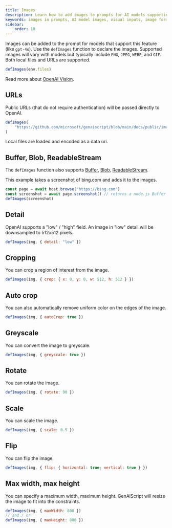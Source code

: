 ```yaml
---
title: Images
description: Learn how to add images to prompts for AI models supporting visual inputs, including image formats and usage.
keywords: images in prompts, AI model images, visual inputs, image formats, OpenAI Vision
sidebar:
    order: 10
---
```


Images can be added to the prompt for models that support this feature (like `gpt-4o`).
Use the `defImages` function to declare the images. Supported images will vary
with models but typically include `PNG`, `JPEG`, `WEBP`, and `GIF`. Both local files and URLs are supported.

```js
defImages(env.files)
```

<YouTube id="https://youtu.be/XbWgDn7NdTg" posterQuality="high" />

Read more about [OpenAI Vision](https://platform.openai.com/docs/guides/vision/limitations).

## URLs

Public URLs (that do not require authentication) will be passed directly to OpenAI.

```js wrap
defImages(
    "https://github.com/microsoft/genaiscript/blob/main/docs/public/images/logo.png?raw=true"
)
```

Local files are loaded and encoded as a data uri.

## Buffer, Blob, ReadableStream

The `defImages` function also supports [Buffer](https://nodejs.org/api/buffer.html), 
[Blob](https://developer.mozilla.org/en-US/docs/Web/API/Blob), [ReadableStream](https://nodejs.org/api/stream.html).

This example takes a screenshot of bing.com and adds it to the images.

```js wrap
const page = await host.browse("https://bing.com")
const screenshot = await page.screenshot() // returns a node.js Buffer
defImages(screenshot)
```

## Detail

OpenAI supports a "low" / "high" field. An image in "low" detail
will be downsampled to 512x512 pixels.

```js 'detail: "low"'
defImages(img, { detail: "low" })
```

## Cropping

You can crop a region of interest from the image.

```js "crop: { x: 0, y: 0, w: 512, h: 512 }" wrap
defImages(img, { crop: { x: 0, y: 0, w: 512, h: 512 } })
```

## Auto crop

You can also automatically remove uniform color on the edges of the image.

```js "autoCrop" wrap
defImages(img, { autoCrop: true })
```

## Greyscale

You can convert the image to greyscale.

```js "greyscale" wrap
defImages(img, { greyscale: true })
```

## Rotate

You can rotate the image.

```js "rotate: 90"
defImages(img, { rotate: 90 })
```

## Scale

You can scale the image.

```js "scale: 0.5"
defImages(img, { scale: 0.5 })
```

## Flip

You can flip the image.

```js "flip: { horizontal: true; vertical: true }" wrap
defImages(img, { flip: { horizontal: true; vertical: true } })
```

## Max width, max height

You can specify a maximum width, maximum height. GenAIScript will resize
the image to fit into the constraints.

```js "maxWidth: 800" "maxHeight: 800"
defImages(img, { maxWidth: 800 })
// and / or
defImages(img, { maxHeight: 800 })
```

